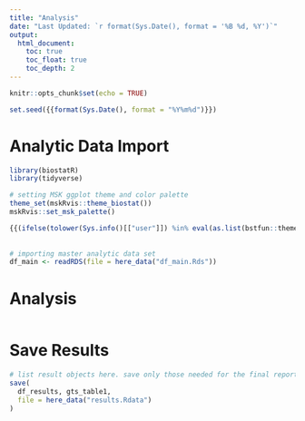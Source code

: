 ```yaml
---
title: "Analysis"
date: "Last Updated: `r format(Sys.Date(), format = '%B %d, %Y')`"
output:
  html_document:
    toc: true
    toc_float: true
    toc_depth: 2
---
```


```r
knitr::opts_chunk$set(echo = TRUE)

set.seed({{format(Sys.Date(), format = "%Y%m%d")}})
```

# Analytic Data Import

```r
library(biostatR)
library(tidyverse)

# setting MSK ggplot theme and color palette
theme_set(mskRvis::theme_biostat())
mskRvis::set_msk_palette()

{{(ifelse(tolower(Sys.info()[["user"]]) %in% eval(as.list(bstfun::theme_gtsummary_msk)$name), glue::glue("# Set custom gtsummary theme if exists in the bstfun::theme_gtsummary_msk
                                                                                                         bstfun::theme_gtsummary_msk('{tolower(Sys.info()[['user']])}')
                                                                                                         "), ""))}}
# importing master analytic data set
df_main <- readRDS(file = here_data("df_main.Rds"))
```


# Analysis

```r

```

# Save Results

```r
# list result objects here. save only those needed for the final report
save(
  df_results, gts_table1,
  file = here_data("results.Rdata")
)
```

